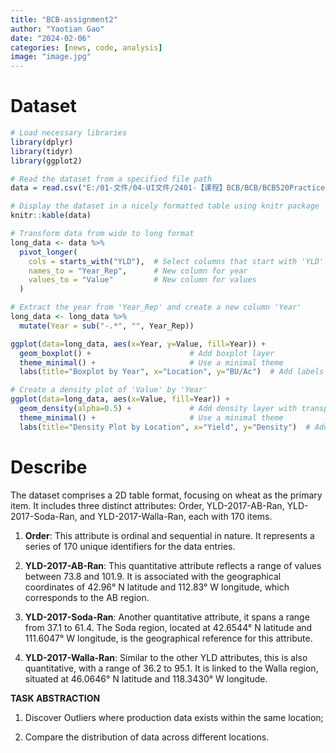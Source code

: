 ```yaml
---
title: "BCB-assignment2"
author: "Yaotian Gao"
date: "2024-02-06"
categories: [news, code, analysis]
image: "image.jpg"
---
```


# **Dataset**

```r
# Load necessary libraries
library(dplyr) 
library(tidyr) 
library(ggplot2)

# Read the dataset from a specified file path
data = read.csv("E:/01-文件/04-UI文件/2401-【课程】BCB/BCB/BCB520Practice/data.csv")

# Display the dataset in a nicely formatted table using knitr package
knitr::kable(data)

# Transform data from wide to long format
long_data <- data %>% 
  pivot_longer(
    cols = starts_with("YLD"),  # Select columns that start with 'YLD'
    names_to = "Year_Rep",      # New column for year
    values_to = "Value"         # New column for values
  )

# Extract the year from 'Year_Rep' and create a new column 'Year'
long_data <- long_data %>%
  mutate(Year = sub("-.*", "", Year_Rep))  

ggplot(data=long_data, aes(x=Year, y=Value, fill=Year)) +
  geom_boxplot() +                      # Add boxplot layer
  theme_minimal() +                     # Use a minimal theme
  labs(title="Boxplot by Year", x="Location", y="BU/Ac")  # Add labels

# Create a density plot of 'Value' by 'Year'
ggplot(data=long_data, aes(x=Value, fill=Year)) +
  geom_density(alpha=0.5) +             # Add density layer with transparency
  theme_minimal() +                     # Use a minimal theme
  labs(title="Density Plot by Location", x="Yield", y="Density")  # Add labels

```

# **Describe**

The dataset comprises a 2D table format, focusing on wheat as the primary item. It includes three distinct attributes: Order, YLD-2017-AB-Ran, YLD-2017-Soda-Ran, and YLD-2017-Walla-Ran, each with 170 items.

1.  **Order**: This attribute is ordinal and sequential in nature. It represents a series of 170 unique identifiers for the data entries.

2.  **YLD-2017-AB-Ran**: This quantitative attribute reflects a range of values between 73.8 and 101.9. It is associated with the geographical coordinates of 42.96° N latitude and 112.83° W longitude, which corresponds to the AB region.

3.  **YLD-2017-Soda-Ran**: Another quantitative attribute, it spans a range from 37.1 to 61.4. The Soda region, located at 42.6544° N latitude and 111.6047° W longitude, is the geographical reference for this attribute.

4.  **YLD-2017-Walla-Ran**: Similar to the other YLD attributes, this is also quantitative, with a range of 36.2 to 95.1. It is linked to the Walla region, situated at 46.0646° N latitude and 118.3430° W longitude.

**TASK ABSTRACTION**

1.  Discover Outliers where production data exists within the same location;

2.  Compare the distribution of data across different locations.
